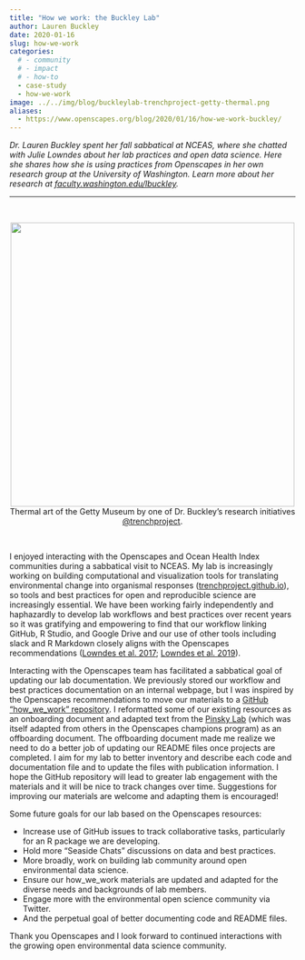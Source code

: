 ```yaml
---
title: "How we work: the Buckley Lab"
author: Lauren Buckley
date: 2020-01-16
slug: how-we-work
categories:
  # - community
  # - impact
  # - how-to
  - case-study
  - how-we-work
image: ../../img/blog/buckleylab-trenchproject-getty-thermal.png
aliases: 
  - https://www.openscapes.org/blog/2020/01/16/how-we-work-buckley/
---
```


*Dr. Lauren Buckley spent her fall sabbatical at NCEAS, where she chatted with Julie Lowndes about her lab practices and open data science. Here she shares how she is using practices from Openscapes in her own research group at the University of Washington. Learn more about her research at [faculty.washington.edu/lbuckley](http://faculty.washington.edu/lbuckley).*

----

<br> 

<center>
  <a><img src="/img/blog/buckleylab-trenchproject-getty-thermal.png" width="500px"></a>
  <figcaption>Thermal art of the Getty Museum by one of Dr. Buckley's research initiatives  [@trenchproject](https://www.instagram.com/p/B40D3LRnkOL/).
 </figcaption>
</center>

<br> 

I enjoyed interacting with the Openscapes and Ocean Health Index communities during a sabbatical visit to NCEAS. My lab is increasingly working on building computational and visualization tools for translating environmental change into organismal responses ([trenchproject.github.io](https://trenchproject.github.io)), so tools and best practices for open and reproducible science are increasingly essential. We have been working fairly independently and haphazardly to develop lab workflows and best practices over recent years so it was gratifying and empowering to find that our workflow linking GitHub, R Studio, and Google Drive and our use of other tools including slack and R Markdown closely aligns with the Openscapes recommendations ([Lowndes et al. 2017](https://www.nature.com/articles/s41559-017-0160); [Lowndes et al. 2019](https://www.nature.com/articles/d41586-019-03335-4)).
 
Interacting with the Openscapes team has facilitated a sabbatical goal of updating our lab documentation. We previously stored our workflow and best practices documentation on an internal webpage, but I was inspired by the Openscapes recommendations to move our materials to a [GitHub “how_we_work” repository](https://github.com/HuckleyLab/how_we_work). I reformatted some of our existing resources as an onboarding document and adapted text from the [Pinsky Lab](https://github.com/pinskylab/how_we_work) (which was itself adapted from others in the Openscapes champions program) as an offboarding document. The offboarding document made me realize we need to do a better job of updating our README files once projects are completed. I aim for my lab to better inventory and describe each code and documentation file and to update the files with publication information. I hope the GitHub repository will lead to greater lab engagement with the materials and it will be nice to track changes over time. Suggestions for improving our materials are welcome and adapting them is encouraged!
 
Some future goals for our lab based on the Openscapes resources:

- Increase use of GitHub issues to track collaborative tasks, particularly for an R package we are developing.
- Hold more “Seaside Chats” discussions on data and best practices.
- More broadly, work on building lab community around open environmental data science.
- Ensure our how_we_work materials are updated and adapted for the diverse needs and backgrounds of lab members.
- Engage more with the environmental open science community via Twitter.
- And the perpetual goal of better documenting code and README files.
 
Thank you Openscapes and I look forward to continued interactions with the growing open environmental data science community.


<br>
